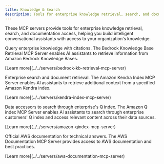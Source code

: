```yaml
---
title: Knowledge & Search
description: Tools for enterprise knowledge retrieval, search, and documentation access.
---
```



These MCP servers provide tools for enterprise knowledge retrieval, search, and documentation access, helping you build intelligent conversational assistants with access to your organization's knowledge.

<CardGrid>
  <Card title="Amazon Bedrock Knowledge Bases Retrieval MCP Server" icon="open-book">
    <div>
      <p>Query enterprise knowledge with citations. The Bedrock Knowledge Base Retrieval MCP Server enables AI assistants to retrieve information from Amazon Bedrock Knowledge Bases.</p>
      <p class="tool-details">[Learn more](../../servers/bedrock-kb-retrieval-mcp-server)</p>
      <Badge text="Knowledge Bases" size="small"/>
    </div>
  </Card>
  
  <Card title="Amazon Kendra Index MCP Server" icon="magnifier">
    <div>
      <p>Enterprise search and document retrieval. The Amazon Kendra Index MCP Server enables AI assistants to retrieve additional context from a specified Amazon Kendra index.</p>
      <p class="tool-details">[Learn more](../../servers/kendra-index-mcp-server)</p>
      <Badge text="Enterprise Search" size="small"/>
    </div>
  </Card>
  
  <Card title="Amazon Q index MCP Server" icon="laptop">
    <div>
      <p>Data accessors to search through enterprise's Q index. The Amazon Q index MCP Server enables AI assistants to search through enterprise customers' Q index and access relevant content across their data sources.</p>
      <p class="tool-details">[Learn more](../../servers/amazon-qindex-mcp-server)</p>
      <Badge text="Q Index" size="small"/>
    </div>
  </Card>
  
  <Card title="AWS Documentation MCP Server" icon="document">
    <div>
      <p>Official AWS documentation for technical answers. The AWS Documentation MCP Server provides access to AWS documentation and best practices.</p>
      <p class="tool-details">[Learn more](../../servers/aws-documentation-mcp-server)</p>
      <Badge text="Documentation" size="small"/>
    </div>
  </Card>
</CardGrid>
